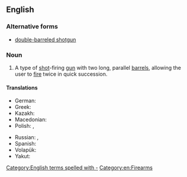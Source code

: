 ==English==
{{wikipedia}}

===Alternative forms===
* [[double-barreled shotgun]]

===Noun===
{{en-noun}}

# A type of [[shot]]-firing [[gun]] with two long, parallel [[barrel]]s, allowing the user to [[fire]] twice in quick succession.

====Translations====
{{trans-top|type of shot-firing gun}}
* German: {{t|de|Doppelflinte|f}}
* Greek: {{t+|el|δίκαννο|n}}
* Kazakh: {{t|kk|қосауыз мылтық|sc=Cyrl}}
* Macedonian: {{t|mk|двоцевка|tr=dvócevka|f}}
* Polish: {{t+|pl|dubeltówka|f}}, {{t+|pl|dwururka|f}}
{{trans-mid}}
* Russian: {{t|ru|двуство́льное ружьё|n}}, {{t+|ru|двуство́лка|f}}
* Spanish: {{t|es|escopeta de dos cañones|f}}
* Volapük: {{t|vo|telrüdedagün}}
* Yakut: {{t|sah|икки уостаах саа|sc=Cyrl}}
{{trans-bottom}}

[[Category:English terms spelled with -]]
[[Category:en:Firearms]]